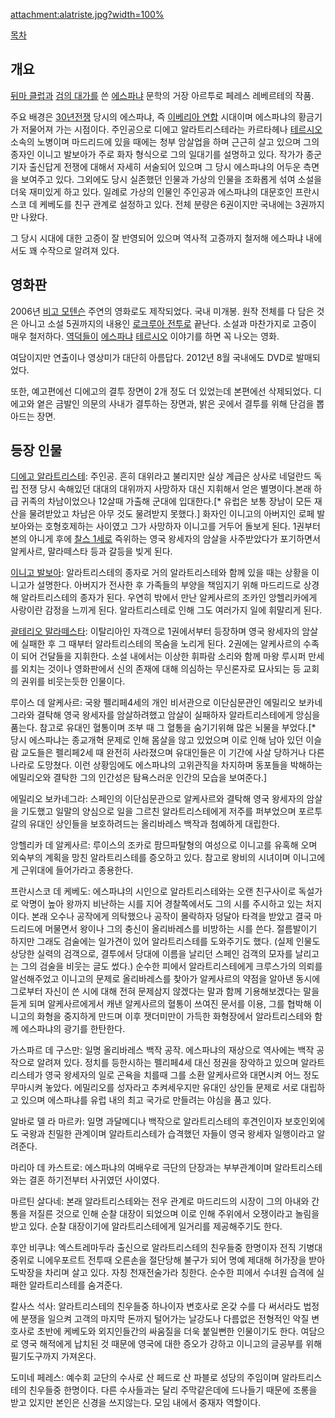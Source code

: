 attachment:alatriste.jpg?width=100% 

[[목차]]
== 개요 ==
[[뒤마 클럽]]과 [[검의 대가]]를 쓴 [[에스파냐]] 문학의 거장 아르투로 페레스 레베르테의 작품.

주요 배경은 [[30년전쟁]] 당시의 에스파냐, 즉 [[이베리아 연합]] 시대이며 에스파냐의 황금기가 저물어져 가는 시점이다. 주인공으로 디에고 알라트리스테라는 카르타헤나 [[테르시오]] 소속의 노병이며 마드리드에 있을 때에는 청부 암살업을 하며 근근히 살고 있으며 그의 종자인 이니고 발보아가 주로 화자 형식으로 그의 일대기를 설명하고 있다. 작가가 종군기자 출신답게 전쟁에 대해서 자세히 서술되어 있으며 그 당시 에스파냐의 어두운 측면을 보여주고 있다. 그외에도 당시 실존했던 인물과 가상의 인물을 조화롭게 섞여 소설을 더욱 재미있게 하고 있다. 일례로 가상의 인물인 주인공과 에스파냐의 대문호인 프란시스코 데 케베도를 친구 관계로 설정하고 있다. 전체 분량은 6권이지만 국내에는 3권까지만 나왔다.

그 당시 시대에 대한 고증이 잘 반영되어 있으며 역사적 고증까지 철저해 에스파냐 내에서도 꽤 수작으로 알려져 있다. 
== 영화판 ==
2006년 [[비고 모텐슨]] 주연의 영화로도 제작되었다. 국내 미개봉. 원작 전체를 다 담은 것은 아니고 소설 5권까지의 내용인 [[로크루아 전투]]로 끝난다. 소설과 마찬가지로 고증이 매우 철저하다. [[역덕]]들이 [[에스파냐]] [[테르시오]] 이야기를 하면 꼭 나오는 영화.

여담이지만 연출이나 영상미가 대단히 아름답다.
2012년 8월 국내에도 DVD로 발매되었다.

또한, 예고편에선 디에고의 결투 장면이 2개 정도 더 있었는데 본편에선 삭제되었다. 디에고와 옅은 금발인 의문의 사내가 결투하는 장면과, 밝은 곳에서 결투를 위해 단검을 뽑아드는 장면.
== 등장 인물 ==
[[디에고 알라트리스테]]: 주인공. 흔히 대위라고 불리지만 실상 계급은 상사로 네덜란드 독립 전쟁 당시 속해있던 대대의 대위까지 사망하자 대신 지휘해서 얻은 별명이다.본래 하급 귀족의 차남이었으나 12살때 가출해 군대에 입대한다.[* 유럽은 보통 장남이 모든 재산을 물려받았고 차남은 아무 것도 물려받지 못했다.] 화자인 이니고의 아버지인 로페 발보아와는 호형호제하는 사이였고 그가 사망하자 이니고를 거두어 돌보게 된다. 1권부터 본의 아니게 후에 [[찰스 1세]]로 즉위하는 영국 왕세자의 암살을 사주받았다가 포기하면서 알케사르, 말라떼스타 등과 갈등을 빚게 된다.

[[이니고 발보아]]: 알라트리스테의 종자로 거의 알라트리스테와 함께 있을 때는 상황을 이니고가 설명한다. 아버지가 전사한 후 가족들의 부양을 책임지기 위해 마드리드로 상경해 알라트리스테의 종자가 된다. 우연히 밖에서 만난 알케사르의 조카인 앙헬리카에게 사랑이란 감정을 느끼게 된다. 알라트리스테로 인해 그도 여러가지 일에 휘말리게 된다.

[[괄테리오 말라떼스타]]: 이탈리아인 자객으로 1권에서부터 등장하며 영국 왕세자의 암살에 실패한 후 그 때부터 알라트리스테의 목숨을 노리게 된다. 2권에는 알케사르의 수족이 되어 건달들을 지휘한다. 소설 내에서는 이상한 휘파람 소리와 함께 마왕 루시퍼 만세를 외치는 것이나 영화판에서 신의 존재에 대해 의심하는 무신론자로 묘사되는 등 교회의 권위를 비웃는듯한 인물이다.

루이스 데 알케사르: 국왕 펠리페4세의 개인 비서관으로 이단심문관인 에밀리오 보카네그라와 결탁해 영국 왕세자를 암살하려했고 암살이 실패하자 알라트리스테에게 앙심을 품는다. 참고로 유대인 혈통이며 조부 때 그 혈통을 숨기기위해 많은 뇌물을 부었다.[* 당시 에스파냐는 종교개혁 문제로 인해 몸살을 않고 있었으며 이로 인해 남아 있던 이슬람 교도들은 펠리페2세 때 완전히 사라졌으며 유대인들은 이 기간에 사살 당하거나 다른 나라로 도망쳤다. 이런 상황임에도 에스파냐의 고위관직을 차지하며 동포들을 박해하는 에밀리오와 결탁한 그의 인간성은 탐욕스러운 인간의 모습을 보여준다.]

에밀리오 보카네그라: 스페인의 이단심문관으로 알케사르와 결탁해 영국 왕세자의 암살을 기도했고 일말의 양심으로 일을 그르친 알라트리스테에게 저주를 퍼부었으며 포르투갈의 유대인 상인들을 보호하려드는 올리바레스 백작과 첨예하게 대립한다.

앙헬리카 데 알케사르: 루이스의 조카로 팜므파탈형의 여성으로 이니고를 유혹해 오며 외숙부의 계획을 망친 알라트리스테를 증오하고 있다. 참고로 왕비의 시녀이며 이니고에게 근위대에 들어가라고 종용한다.

프란시스코 데 케베도: 에스파냐의 시인으로 알라트리스테와는 오랜 친구사이로 독설가로 악명이 높아 왕까지 비난하는 시를 지어 경찰쪽에서도 그의 시를 주시하고 있는 처지이다. 본래 오수나 공작에게 의탁했으나 공작이 몰락하자 덩달아 타격을 받았고 결국 마드리드에 머물면서 왕이나 그의 충신이 올리바레스를 비방하는 시를 쓴다. 절름발이기 하지만 그래도 검술에는 일가견이 있어 알라트리스테를 도와주기도 했다. (실제 인물도 상당한 실력의 검객으로, 결투에서 당대에 이름을 날리던 스페인 검객의 모자를 날리고는 그의 검술을 비웃는 글도 썼다.) 순수한 피에서 알라트리스테에게 크루스가의 의뢰를 알선해주었고 이니고의 문제로 올리바레스를 찾아가 알케사르의 약점을 알아낸 동시에 그로부터 자신이 쓴 시에 대해 전혀 문제삼지 않겠다는 말과 함께 기용해보겠다는 말을 듣게 되며 알케사르에게서 캐낸 알케사르의 혈통이 쓰여진 문서를 이용, 그를 협박해 이니고의 화형을 중지하게 만드며 이후 잿더미만이 가득한 화형장에서 알라트리스테와 함께 에스파냐의 광기를 한탄한다.

가스파르 데 구스만: 일명 올리바레스 백작 공작. 에스파냐의 재상으로 역사에는 백작 공작으로 알려져 있다. 정치를 등한시하는 펠리페4세 대신 정권을 장악하고 있으며 알라트리스테가 영국 왕세자의 일로 곤욕을 치를때  그를 소환 알케사르와 대면시켜 어느 정도 무마시켜 놓았다. 에밀리오를 성자라고 추켜세우지만 유대인 상인들 문제로 서로 대립하고 있으며 에스파냐를 유럽 내의 최고 국가로 만들려는 야심을 품고 있다.

알바로 델 라 마르카: 일명 과달메디나 백작으로 알라트리스테의 후견인이자 보호인외에도 국왕과 친밀한 관계이며 알라트리스테가 습격했던 자들이 영국 왕세자 일행이라고 알려준다. 

마리아 데 카스트로: 에스파냐의 여배우로 극단의 단장과는 부부관계이며 알라트리스테와는 결혼 하기전부터 사귀였던 사이였다.

마르틴 살다네: 본래 알라트리스테와는 전우 관계로 마드리드의 시장이 그의 아내와 간통을 저질른 것으로 인해 순찰 대장이 되었으며 이로 인해 주위에서 오쟁이라고 놀림을 받고 있다. 순찰 대장이기에 알라트리스테에게 일거리를 제공해주기도 한다.

후안 비쿠냐: 엑스트레마두라 출신으로 알라트리스테의 친우들중 한명이자 전직 기병대 중위로 니에우포르트 전투때 오른손을 절단당해 불구가 되어 명예 제대해 허가장을 받아 도박장을 차리며 살고 있다. 자칭 천재전술가라 칭한다. 순수한 피에서 수녀원 습격에 실패한 알라트리스테를 숨겨준다.

칼사스 석사: 알라트리스테의 친우들중 하나이자 변호사로 온갖 수를 다 써서라도 법정에 분쟁을 일으켜 고객의 마지막 돈까지 털어가는 날강도나 다름없은 전형적인 악질 변호사로 초반에 케베도와 외지인들간의 싸움질을 더욱 붙일뻔한 인물이기도 한다. 여담으로 영국 해적에게 납치된 것 때문에 영국에 대한 증오가 강하고 이니고의 글공부를 위해 필기도구까지 가져온다.

도미네 페레스: 예수회 교단의 수사로 산 페드로 산 파블로 성당의 주임이며 알라트리스테의 친우들중 한명이다. 다른 수사들과는 달리 주막같은데에 드나들기 때문에 조롱을 받고 있지만 본인은 신경을 쓰지않는다. 모임 내에서 중재자 역할이다.

